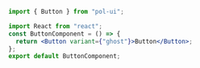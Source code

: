 ```jsx
import { Button } from "pol-ui";

import React from "react";
const ButtonComponent = () => {
  return <Button variant={"ghost"}>Button</Button>;
};
export default ButtonComponent;
```
